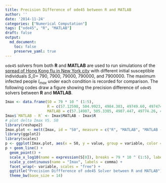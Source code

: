 ```yaml
---
title: Precision Difference of ode45 between R and MATLAB
author: ''
date: '2014-11-24'
categories: ["Numerical Computation"]
tags: ["ode45", "R", "MATLAB"]
draft: false
output:
  md_document:
    toc: false
    preserve_yaml: true
---
```


`ode45` solvers from both **R** and **MATLAB** are used to run simulations of the [spread of Hong Kong flu in New York city](https://www.math.duke.edu//education/ccp/materials/diffcalc/sir/sir1.html) with different initial susceptible individuals $S\_0 =$ 790, 7900, 79000, 790000, and 7900000. The maximum infected people $I_{max}$ under each condition is recorded for comparison. The following codes draw a figure showing the precision difference of `ode45` solvers between **R** and **MATLAB**.

```r
Imax <- data.frame(S0 = 79 * 10 ^ (1:5), 
                   R = c(57.12598, 504.9923, 4984.303, 49749.60, 497474.2), 
                   MATLAB = c(57.14987, 505.3385, 4987.447, 49774.26, 497552.2))
Imax$`MATLAB - R` <- Imax$MATLAB - Imax$R
# plot delta Imax VS. S0
library(reshape2)
Imax.plot <- melt(Imax, id = "S0", measure = c("R", "MATLAB", "MATLAB - R"))
library(ggplot2)
library(scales)
p <- ggplot(Imax.plot, aes(x = S0, y = value, group = variable, color = variable))
p + geom_line() + 
  geom_point() + 
  scale_x_log10(name = expression(S[0]), breaks = 79 * 10 ^ (1:5), labels = comma) + 
  scale_y_continuous(name = "Imax", labels = comma) + 
  facet_wrap(~ variable, scales = "free") + 
  ggtitle("Precision Diffference of ode45 Solver between R and MATLAB") + 
  theme_bw(base_size = 14)
```
